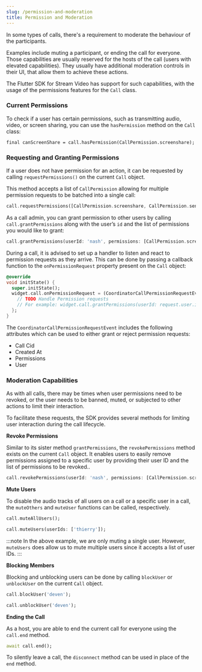 ```yaml
---
slug: /permission-and-moderation
title: Permission and Moderation
---
```


In some types of calls, there's a requirement to moderate the behaviour of the participants.

Examples include muting a participant, or ending the call for everyone. Those capabilities are usually reserved for the hosts of the call (users with elevated capabilities). They usually have additional moderation controls in their UI, that allow them to achieve these actions.

The Flutter SDK for Stream Video has support for such capabilities, with the usage of the permissions features for the `Call` class.

### Current Permissions

To check if a user has certain permissions, such as transmitting audio, video, or screen sharing, you can use the `hasPermission` method on the `Call` class:

```
final canScreenShare = call.hasPermission(CallPermission.screenshare);
```

### Requesting and Granting Permissions

If a user does not have permission for an action, it can be requested by calling `requestPermissions()` on the current `Call` object.

This method accepts a list of `CallPermission` allowing for multiple permission requests to be batched into a single call:

```dart
call.requestPermissions([CallPermission.screenshare, CallPermission.sendVideo]);
```

As a call admin, you can grant permission to other users by calling `call.grantPermissions` along with the user’s `id` and the list of permissions you would like to grant:

```dart
call.grantPermissions(userId: 'nash', permissions: [CallPermission.screenshare, CallPermission.sendVideo]);
```

During a call, it is advised to set up a handler to listen and react to permission requests as they arrive. This can be done by passing a callback function to the `onPermissionRequest` property present on the `Call` object:

```dart
@override
void initState() {
  super.initState();
  widget.call.onPermissionRequest = (CoordinatorCallPermissionRequestEvent request) {
    // TODO Handle Permission requests
    // For example: widget.call.grantPermissions(userId: request.user.id, permissions: request.permissions); 
  };
}
```

The `CoordinatorCallPermissionRequestEvent` includes the following attributes which can be used to either grant or reject permission requests:

- Call Cid
- Created At
- Permissions
- User

### Moderation Capabilities

As with all calls, there may be times when user permissions need to be revoked, or the user needs to be banned, muted, or subjected to other actions to limit their interaction.

To facilitate these requests, the SDK provides several methods for limiting user interaction during the call lifecycle.

**Revoke Permissions**

Similar to its sister method `grantPermissions`, the `revokePermissions` method exists on the current `Call` object. It enables users to easily remove permissions assigned to a specific user by providing their user ID and the list of permissions to be revoked..

```dart
call.revokePermissions(userId: 'nash', permissions: [CallPermission.screenshare, CallPermission.sendVideo]);
```

**Mute Users**

To disable the audio tracks of all users on a call or a specific user in a call, the `muteOthers` and `muteUser` functions can be called, respectively.

```dart
call.muteAllUsers();
```

```dart
call.muteUsers(userIds: ['thierry']);
```

:::note
In the above example, we are only muting a single user. However, `muteUsers` does allow us to mute multiple users since it accepts a list of user IDs.
:::

**Blocking Members**

Blocking and unblocking users can be done by calling `blockUser` or `unblockUser` on the current `Call` object.

```dart
call.blockUser('deven');

call.unblockUser('deven');
```

**Ending the Call**

As a host, you are able to end the current call for everyone using the `call.end` method.

```dart
await call.end();
```

To silently leave a call, the `disconnect` method can be used in place of the `end` method.
